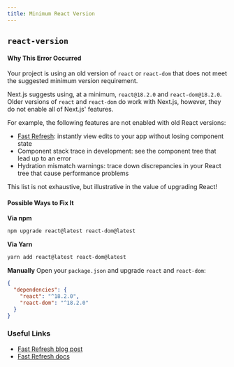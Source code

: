 ```yaml
---
title: Minimum React Version
---
```


## `react-version`

#### Why This Error Occurred

Your project is using an old version of `react` or `react-dom` that does not
meet the suggested minimum version requirement.

Next.js suggests using, at a minimum, `react@18.2.0` and `react-dom@18.2.0`.
Older versions of `react` and `react-dom` do work with Next.js, however, they do
not enable all of Next.js' features.

For example, the following features are not enabled with old React versions:

- [Fast Refresh](https://nextjs.org/docs/basic-features/fast-refresh): instantly
  view edits to your app without losing component state
- Component stack trace in development: see the component tree that lead up to
  an error
- Hydration mismatch warnings: trace down discrepancies in your React tree that
  cause performance problems

This list is not exhaustive, but illustrative in the value of upgrading React!

#### Possible Ways to Fix It

**Via npm**

```bash filename="Terminal"
npm upgrade react@latest react-dom@latest
```

**Via Yarn**

```bash filename="Terminal"
yarn add react@latest react-dom@latest
```

**Manually** Open your `package.json` and upgrade `react` and `react-dom`:

```json filename="package.json"
{
  "dependencies": {
    "react": "^18.2.0",
    "react-dom": "^18.2.0"
  }
}
```

### Useful Links

- [Fast Refresh blog post](https://nextjs.org/blog/next-9-4#fast-refresh)
- [Fast Refresh docs](https://nextjs.org/docs/basic-features/fast-refresh)
